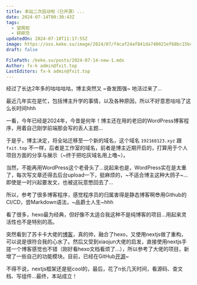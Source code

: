 ```yaml
---
title: 本站二次启动啦（已开源）...
date: 2024-07-14T00:30:43Z
tags:
  - 望周知
  - 碎碎念
updatedOn: 2024-07-18T11:17:55Z
image: https://oss.keke.su/image/2024/07/f4caf24af841da740021ef68bc15bc0c.png
draft: false

FilePath: /keke.su/posts/2024-07-14-new-1.mdx
Author: fx-k admin@fxit.top
LastEditors: fx-k admin@fxit.top
---
```

经过了长达2年多的咕咕咕咕，博主突然又 ~奋发图强~ 地活过来了...

最近几年实在是忙，包括博主升学的事情，以及各种原因，所以不好意思咕咕了这么长时间hhh

一看，今年已经是2024年，今昔是何年！博主还在用的老旧的WordPress博客程序，用着自己刚学前端那会写的丢人主题...

于是乎，博主决定，将全站迁移至一个新的域名，这个域名 `192168123.xyz` 跟 `fxit.top` 不一样，后者是工作室的域名，前者是博主近期开启的，打算用于个人项目方面的分享与展示（~终于把吃灰域名用上噜~）。

当然，不能再用WordPress这个老骨头了...说起来也是，WordPress实在是太重了，每次写文章还得去后台upload一下，挺麻烦的，~不适合博主这种大鸽子~...即使是一时兴起要发文，也被这玩意憋回去了...

所以，参考了很多博客程序，感觉程序员的归属害得是静态博客啊😎用Github的CI/CD，尝Markdown语法，~品爵士人生~hhh

看了很多，hexo最为经典，但好像不太适合我这种不是纯博客的项目...用起来灵活性也不是特别的高。

突然看到了苏卡卡大佬的[博客](https://blog.skk.moe/post/refactor-my-blog-using-nextjs-app-router/)，真的帅，融合了hexo，又使用nextjs做了重构，可以说是很符合我的心水了。然后又受到xiaojun大佬的启发，直接使用nextjs手搓一个博客感觉也不错（刚好看hexo文档看烦了...），所以参考了大佬的项目，新增了一些自己的功能模块。目前，已经在GitHub[开源](https://github.com/fx-k/192168123.xyz)~

不得不说，nextjs框架还是挺cool的，最后，花了n长几天时间，看源码、查文档、写组件...最终，本站成立！
